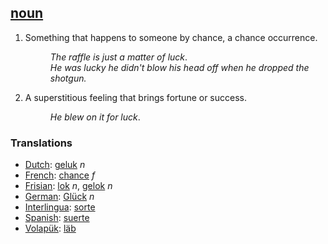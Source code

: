 == [[noun]] ==
#Something that happens to someone by chance, a chance occurrence.
#:''The raffle is just a matter of luck''.
#:''He was lucky he didn't blow his head off when he dropped the shotgun.''
#A superstitious feeling that brings fortune or success.
#:''He blew on it for luck''.

=== Translations ===
*[[Dutch]]: [[geluk]] ''n''
*[[French]]: [[chance]] ''f''
*[[Frisian]]: [[lok]] ''n'', [[gelok]] ''n''
*[[German]]: [[Glück]] ''n''
*[[Interlingua]]: [[sorte]]
*[[Spanish]]: [[suerte]]
*[[Volapük]]: [[läb]]